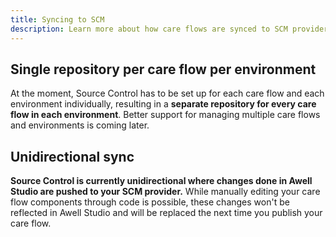 ```yaml
---
title: Syncing to SCM
description: Learn more about how care flows are synced to SCM providers
---
```


## Single repository per care flow per environment

At the moment, Source Control has to be set up for each care flow and each environment individually, resulting in a **separate repository for every care flow in each environment**. Better support for managing multiple care flows and environments is coming later.

## Unidirectional sync

**Source Control is currently unidirectional where changes done in Awell Studio are pushed to your SCM provider.** While manually editing your care flow components through code is possible, these changes won't be reflected in Awell Studio and will be replaced the next time you publish your care flow.
